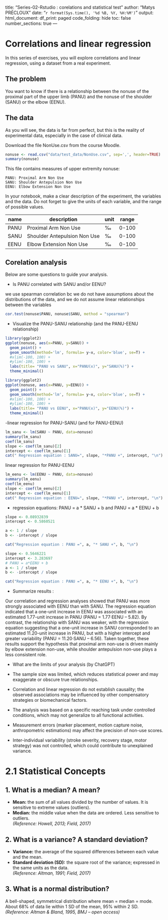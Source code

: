 title: "Series-02-Rstudio : corelations and statistical test"
author: "Matys PRÉCLOUX"
date: "`r format(Sys.time(), '%d %B, %Y, %H:%M')`"
output:
  html_document:
    df_print: paged
    code_folding: hide
    toc: false
    number_sections: true
---

# Correlations and linear regression
In this series of exercises, you will explore correlations and linear regression, using a dataset from a real experiment.

## The problem
You want to know if there is a relationship between the nonuse of the proximal part of the upper limb (PANU) and the nonuse of the shoulder (SANU) or the elbow (EENU).

## The data
As you will see, the data is far from perfect, but this is the reality of experimental data, especially in the case of clinical data.

Download the file NonUse.csv from the course Moodle.

```r
nonuse <- read.csv("data/test_data/NonUse.csv", sep=',', header=TRUE)
summary(nonuse)

```


This file contains measures of upper extremity nonuse:

    PANU: Proximal Arm Non Use
    SANU: Shoulder Antepulsion Non Use
    EENU: Elbow Extension Non Use

In your notebook, make a clear description of the experiment, the variables and the data. Do not forget to give the units of each variable, and the range of possible values.

| name | description | unit | range |
|--    |---------     |--   |---    |
| PANU | Proximal Arm Non Use         | ‰ | 0-100 |
| SANU | Shoulder Antepulsion Non Use | ‰ | 0-100 |
| EENU | Elbow Extension Non Use      | ‰ | 0-100 |



## Corelation analysis
Below are some questions to guide your analysis.

- Is PANU correlated with SANU and/or EENU?

we use spearman correlation bc we do not have assumptions about the distributions of the data, and we do not assume linear relationships between the variables 

```r
cor.test(nonuse$PANU, nonuse$SANU, method = "spearman")

```


- Visualize the PANU-SANU relationship (and the PANU-EENU relationship)

```r
library(ggplot2)
ggplot(nonuse, aes(x=PANU, y=SANU)) +
  geom_point() +
  geom_smooth(method='lm', formula= y~x, color='blue', se=T) + 
  #xlim(-100, 100) +
  #ylim(-100, 100) +
  labs(title= "PANU vs SANU", x="PANU(x)", y="SANU(%)") + 
  theme_minimal()

library(ggplot2)
ggplot(nonuse, aes(x=PANU, y=EENU)) +
  geom_point() +
  geom_smooth(method='lm', formula= y~x, color='blue', se=T) + 
  #xlim(-100, 100) +
  #ylim(-100, 100) +
  labs(title= "PANU vs EENU", x="PANU(x)", y="EENU(%)") + 
  theme_minimal()

```


-linear regression for PANU-SANU (and for PANU-EENU)

```r
lm_sanu <- lm(SANU ~ PANU, data=nonuse)
summary(lm_sanu)
coef(lm_sanu)
slope <- coef(lm_sanu)[2]
intercept <- coef(lm_sanu)[1]
cat(" Regression equation : SANU=", slope, "*PANU +", intercept, "\n")
```
linear regression for PANU-EENU

```r
lm_eenu <- lm(EENU ~ PANU, data=nonuse)
summary(lm_eenu)
coef(lm_eenu)
slope <- coef(lm_eenu)[2]
intercept <- coef(lm_eenu)[1]
cat(" Regression equation : EENU=", slope, "*PANU +", intercept, "\n")
```


- regression equations: PANU = a * SANU + b and PANU = a * EENU + b

```r
slope <- 0.08932839
intercept <- 0.5860521

a <- 1 / slope
b <- -intercept / slope

cat("Regression equation : PANU =", a, "* SANU +", b, "\n")

slope <- 0.5646221
intercept <- 3.283697
# PANU = a*EENU + b
a <- 1 / slope
b <- -intercept / slope

cat("Regression equation : PANU =", a, "* EENU +", b, "\n")
```


- Summarize results : 

Our correlation and regression analyses showed that PANU was more strongly associated with EENU than with SANU. The regression equation indicated that a one-unit increase in EENU was associated with an estimated 1.77-unit increase in PANU (PANU = 1.77·EENU – 5.82). By contrast, the relationship with SANU was weaker, with the regression equation suggesting that a one-unit increase in SANU corresponded to an estimated 11.20-unit increase in PANU, but with a higher intercept and greater variability (PANU = 11.20·SANU – 6.56). Taken together, these results support the hypothesis that proximal arm non-use is driven mainly by elbow extension non-use, while shoulder antepulsion non-use plays a less consistent role.

- What are the limits of your analysis (by ChatGPT)

- The sample size was limited, which reduces statistical power and may exaggerate or obscure true relationships.
- Correlation and linear regression do not establish causality; the observed associations may be influenced by other compensatory strategies or biomechanical factors.
- The analysis was based on a specific reaching task under controlled conditions, which may not generalize to all functional activities.
- Measurement errors (marker placement, motion capture noise, anthropometric estimations) may affect the precision of non-use scores.
- Inter-individual variability (stroke severity, recovery stage, motor strategy) was not controlled, which could contribute to unexplained variance.

# 2.1 Statistical Concepts

## 1. What is a median? A mean?
- **Mean:** the sum of all values divided by the number of values. It is sensitive to extreme values (outliers).  
- **Median:** the middle value when the data are ordered. Less sensitive to outliers.  
*(Reference: Howell, 2013; Field, 2017)*

## 2. What is a variance? A standard deviation?
- **Variance:** the average of the squared differences between each value and the mean.  
- **Standard deviation (SD):** the square root of the variance; expressed in the same units as the data.  
*(Reference: Altman, 1991; Field, 2017)*

## 3. What is a normal distribution?
A bell-shaped, symmetrical distribution where mean = median = mode.  
About 68% of data lie within 1 SD of the mean, 95% within 2 SD.  
*(Reference: Altman & Bland, 1995, BMJ – open access)*

